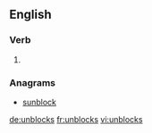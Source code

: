 ==English==

===Verb===
{{head|en|verb form}}

# {{en-third-person singular of|unblock}}

===Anagrams===
* [[sunblock#English|sunblock]]

[[de:unblocks]]
[[fr:unblocks]]
[[vi:unblocks]]